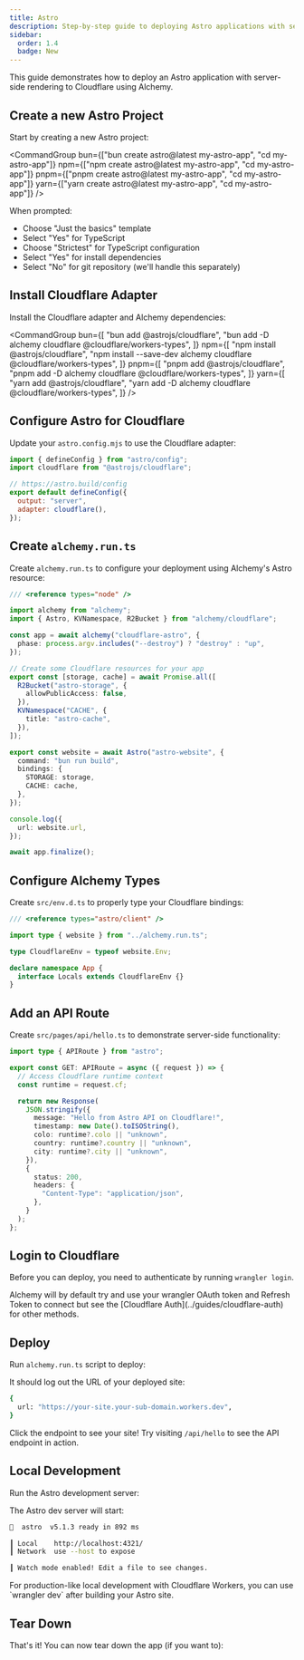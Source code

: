 ```yaml
---
title: Astro
description: Step-by-step guide to deploying Astro applications with server-side rendering to Cloudflare Workers using Alchemy's Infrastructure-as-Code approach.
sidebar:
  order: 1.4
  badge: New
---
```



This guide demonstrates how to deploy an Astro application with server-side rendering to Cloudflare using Alchemy.

## Create a new Astro Project

Start by creating a new Astro project:

<CommandGroup
  bun={["bun create astro@latest my-astro-app", "cd my-astro-app"]}
  npm={["npm create astro@latest my-astro-app", "cd my-astro-app"]}
  pnpm={["pnpm create astro@latest my-astro-app", "cd my-astro-app"]}
  yarn={["yarn create astro@latest my-astro-app", "cd my-astro-app"]}
/>

When prompted:

- Choose "Just the basics" template
- Select "Yes" for TypeScript
- Choose "Strictest" for TypeScript configuration
- Select "Yes" for install dependencies
- Select "No" for git repository (we'll handle this separately)

## Install Cloudflare Adapter

Install the Cloudflare adapter and Alchemy dependencies:

<CommandGroup
  bun={[
    "bun add @astrojs/cloudflare",
    "bun add -D alchemy cloudflare @cloudflare/workers-types",
  ]}
  npm={[
    "npm install @astrojs/cloudflare",
    "npm install --save-dev alchemy cloudflare @cloudflare/workers-types",
  ]}
  pnpm={[
    "pnpm add @astrojs/cloudflare",
    "pnpm add -D alchemy cloudflare @cloudflare/workers-types",
  ]}
  yarn={[
    "yarn add @astrojs/cloudflare",
    "yarn add -D alchemy cloudflare @cloudflare/workers-types",
  ]}
/>

## Configure Astro for Cloudflare

Update your `astro.config.mjs` to use the Cloudflare adapter:

```js title="astro.config.mjs"
import { defineConfig } from "astro/config";
import cloudflare from "@astrojs/cloudflare";

// https://astro.build/config
export default defineConfig({
  output: "server",
  adapter: cloudflare(),
});
```

## Create `alchemy.run.ts`

Create `alchemy.run.ts` to configure your deployment using Alchemy's Astro resource:

```ts title="alchemy.run.ts"
/// <reference types="node" />

import alchemy from "alchemy";
import { Astro, KVNamespace, R2Bucket } from "alchemy/cloudflare";

const app = await alchemy("cloudflare-astro", {
  phase: process.argv.includes("--destroy") ? "destroy" : "up",
});

// Create some Cloudflare resources for your app
export const [storage, cache] = await Promise.all([
  R2Bucket("astro-storage", {
    allowPublicAccess: false,
  }),
  KVNamespace("CACHE", {
    title: "astro-cache",
  }),
]);

export const website = await Astro("astro-website", {
  command: "bun run build",
  bindings: {
    STORAGE: storage,
    CACHE: cache,
  },
});

console.log({
  url: website.url,
});

await app.finalize();
```

## Configure Alchemy Types

Create `src/env.d.ts` to properly type your Cloudflare bindings:

```ts title="src/env.d.ts"
/// <reference types="astro/client" />

import type { website } from "../alchemy.run.ts";

type CloudflareEnv = typeof website.Env;

declare namespace App {
  interface Locals extends CloudflareEnv {}
}
```

## Add an API Route

Create `src/pages/api/hello.ts` to demonstrate server-side functionality:

```ts title="src/pages/api/hello.ts"
import type { APIRoute } from "astro";

export const GET: APIRoute = async ({ request }) => {
  // Access Cloudflare runtime context
  const runtime = request.cf;

  return new Response(
    JSON.stringify({
      message: "Hello from Astro API on Cloudflare!",
      timestamp: new Date().toISOString(),
      colo: runtime?.colo || "unknown",
      country: runtime?.country || "unknown",
      city: runtime?.city || "unknown",
    }),
    {
      status: 200,
      headers: {
        "Content-Type": "application/json",
      },
    }
  );
};
```

## Login to Cloudflare

Before you can deploy, you need to authenticate by running `wrangler login`.

<CommandGroup
  bun="bun wrangler login"
  npm="npx wrangler login"
  pnpm="pnpm wrangler login"
  yarn="yarn wrangler login"
/>

<Aside type="tip">
  Alchemy will by default try and use your wrangler OAuth token and Refresh
  Token to connect but see the [Cloudflare Auth](../guides/cloudflare-auth) for
  other methods.
</Aside>

## Deploy

Run `alchemy.run.ts` script to deploy:

<CommandGroup
  bun="bun run alchemy.run.ts"
  npm="npx tsx alchemy.run.ts"
  pnpm="pnpm tsx alchemy.run.ts"
  yarn="yarn tsx alchemy.run.ts"
/>

It should log out the URL of your deployed site:

```sh
{
  url: "https://your-site.your-sub-domain.workers.dev",
}
```

Click the endpoint to see your site! Try visiting `/api/hello` to see the API endpoint in action.

## Local Development

Run the Astro development server:

<CommandGroup
  bun="bun run dev"
  npm="npm run dev"
  pnpm="pnpm run dev"
  yarn="yarn run dev"
/>

The Astro dev server will start:

```sh
🚀  astro  v5.1.3 ready in 892 ms

┃ Local    http://localhost:4321/
┃ Network  use --host to expose

┃ Watch mode enabled! Edit a file to see changes.
```

<Aside type="tip">
  For production-like local development with Cloudflare Workers, you can use
  `wrangler dev` after building your Astro site.
</Aside>

## Tear Down

That's it! You can now tear down the app (if you want to):

<CommandGroup
  bun="bun run alchemy.run.ts --destroy"
  npm="npx tsx alchemy.run.ts --destroy"
  pnpm="pnpm tsx alchemy.run.ts --destroy"
  yarn="yarn tsx alchemy.run.ts --destroy"
/>
